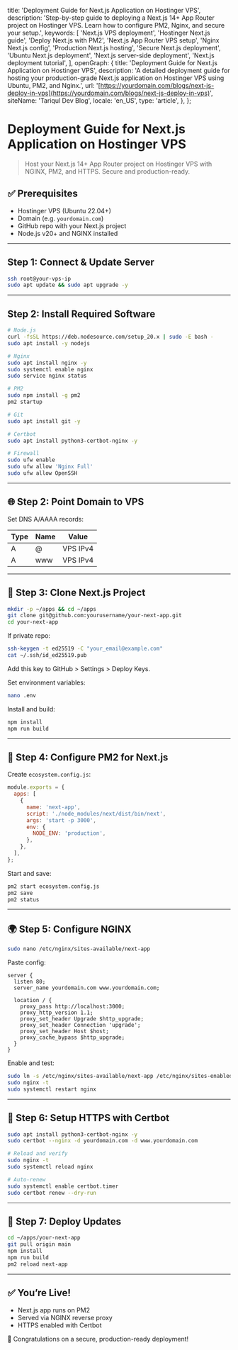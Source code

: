   title: 'Deployment Guide for Next.js Application on Hostinger VPS',
  description: 'Step-by-step guide to deploying a Next.js 14+ App Router project on Hostinger VPS. Learn how to configure PM2, Nginx, and secure your setup.',
  keywords: [
    'Next.js VPS deployment',
    'Hostinger Next.js guide',
    'Deploy Next.js with PM2',
    'Next.js App Router VPS setup',
    'Nginx Next.js config',
    'Production Next.js hosting',
    'Secure Next.js deployment',
    'Ubuntu Next.js deployment',
    'Next.js server-side deployment',
    'Next.js deployment tutorial',
  ],
  openGraph: {
    title: 'Deployment Guide for Next.js Application on Hostinger VPS',
    description: 'A detailed deployment guide for hosting your production-grade Next.js application on Hostinger VPS using Ubuntu, PM2, and Nginx.',
    url: '[https://yourdomain.com/blogs/next-js-deploy-in-vps](https://yourdomain.com/blogs/next-js-deploy-in-vps)',
    siteName: 'Tariqul Dev Blog',
    locale: 'en_US',
    type: 'article',
  },
};

# Deployment Guide for Next.js Application on Hostinger VPS

> Host your Next.js 14+ App Router project on Hostinger VPS with NGINX, PM2, and HTTPS. Secure and production-ready.

## ✅ Prerequisites

- Hostinger VPS (Ubuntu 22.04+)
- Domain (e.g. `yourdomain.com`)
- GitHub repo with your Next.js project
- Node.js v20+ and NGINX installed

---

## Step 1: Connect & Update Server

```bash
ssh root@your-vps-ip
sudo apt update && sudo apt upgrade -y
```

---

## Step 2: Install Required Software

```bash
# Node.js
curl -fsSL https://deb.nodesource.com/setup_20.x | sudo -E bash -
sudo apt install -y nodejs

# Nginx
sudo apt install nginx -y
sudo systemctl enable nginx
sudo service nginx status

# PM2
sudo npm install -g pm2
pm2 startup

# Git
sudo apt install git -y

# Certbot
sudo apt install python3-certbot-nginx -y

# Firewall
sudo ufw enable
sudo ufw allow 'Nginx Full'
sudo ufw allow OpenSSH
```

---

## 🌐 Step 2: Point Domain to VPS

Set DNS A/AAAA records:

| Type | Name | Value    |
| ---- | ---- | -------- |
| A    | @    | VPS IPv4 |
| A    | www  | VPS IPv4 |

---

## 📁 Step 3: Clone Next.js Project

```bash
mkdir -p ~/apps && cd ~/apps
git clone git@github.com:yourusername/your-next-app.git
cd your-next-app
```

If private repo:

```bash
ssh-keygen -t ed25519 -C "your_email@example.com"
cat ~/.ssh/id_ed25519.pub
```

Add this key to GitHub > Settings > Deploy Keys.

Set environment variables:

```bash
nano .env
```

Install and build:

```bash
npm install
npm run build
```

---

## 🧾 Step 4: Configure PM2 for Next.js

Create `ecosystem.config.js`:

```js
module.exports = {
  apps: [
    {
      name: 'next-app',
      script: './node_modules/next/dist/bin/next',
      args: 'start -p 3000',
      env: {
        NODE_ENV: 'production',
      },
    },
  ],
};
```

Start and save:

```bash
pm2 start ecosystem.config.js
pm2 save
pm2 status
```

---

## 🌍 Step 5: Configure NGINX

```bash
sudo nano /etc/nginx/sites-available/next-app
```

Paste config:

```nginx
server {
  listen 80;
  server_name yourdomain.com www.yourdomain.com;

  location / {
    proxy_pass http://localhost:3000;
    proxy_http_version 1.1;
    proxy_set_header Upgrade $http_upgrade;
    proxy_set_header Connection 'upgrade';
    proxy_set_header Host $host;
    proxy_cache_bypass $http_upgrade;
  }
}
```

Enable and test:

```bash
sudo ln -s /etc/nginx/sites-available/next-app /etc/nginx/sites-enabled/
sudo nginx -t
sudo systemctl restart nginx
```

---

## 🔐 Step 6: Setup HTTPS with Certbot

```bash
sudo apt install python3-certbot-nginx -y
sudo certbot --nginx -d yourdomain.com -d www.yourdomain.com

# Reload and verify
sudo nginx -t
sudo systemctl reload nginx

# Auto-renew
sudo systemctl enable certbot.timer
sudo certbot renew --dry-run
```

---

## 🔁 Step 7: Deploy Updates

```bash
cd ~/apps/your-next-app
git pull origin main
npm install
npm run build
pm2 reload next-app
```

---

## ✅ You’re Live!

- Next.js app runs on PM2
- Served via NGINX reverse proxy
- HTTPS enabled with Certbot

🎉 Congratulations on a secure, production-ready deployment!
